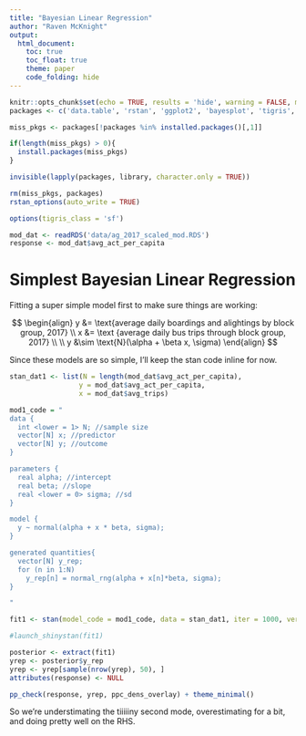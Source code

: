 ```yaml
---
title: "Bayesian Linear Regression"
author: "Raven McKnight"
output: 
  html_document: 
    toc: true
    toc_float: true
    theme: paper
    code_folding: hide
---
```


```r
knitr::opts_chunk$set(echo = TRUE, results = 'hide', warning = FALSE, message = FALSE)
packages <- c('data.table', 'rstan', 'ggplot2', 'bayesplot', 'tigris', 'sf', 'dplyr', 'shinystan')

miss_pkgs <- packages[!packages %in% installed.packages()[,1]]

if(length(miss_pkgs) > 0){
  install.packages(miss_pkgs)
}

invisible(lapply(packages, library, character.only = TRUE))

rm(miss_pkgs, packages)
rstan_options(auto_write = TRUE)

options(tigris_class = 'sf')

mod_dat <- readRDS('data/ag_2017_scaled_mod.RDS')
response <- mod_dat$avg_act_per_capita
```

# Simplest Bayesian Linear Regression

Fitting a super simple model first to make sure things are working:

$$
\begin{align}
y &= \text{average daily boardings and alightings by block group, 2017} \\
x &= \text {average daily bus trips through block group, 2017} \\
\\
y &\sim \text{N}(\alpha + \beta x, \sigma)
\end{align}
$$

Since these models are so simple, I'll keep the stan code inline for now.

```r
stan_dat1 <- list(N = length(mod_dat$avg_act_per_capita),
                 y = mod_dat$avg_act_per_capita,
                 x = mod_dat$avg_trips)

mod1_code = "
data {
  int <lower = 1> N; //sample size
  vector[N] x; //predictor
  vector[N] y; //outcome
}

parameters {
  real alpha; //intercept
  real beta; //slope
  real <lower = 0> sigma; //sd
}

model {
  y ~ normal(alpha + x * beta, sigma);
}

generated quantities{
  vector[N] y_rep; 
  for (n in 1:N)
    y_rep[n] = normal_rng(alpha + x[n]*beta, sigma);
}

"

fit1 <- stan(model_code = mod1_code, data = stan_dat1, iter = 1000, verbose = FALSE)
```
```r
#launch_shinystan(fit1)

posterior <- extract(fit1)
yrep <- posterior$y_rep
yrep <- yrep[sample(nrow(yrep), 50), ]
attributes(response) <- NULL

pp_check(response, yrep, ppc_dens_overlay) + theme_minimal()
```

So we're understimating the tiiiiiny second mode, overestimating for a bit, and doing pretty well on the RHS. 

# 